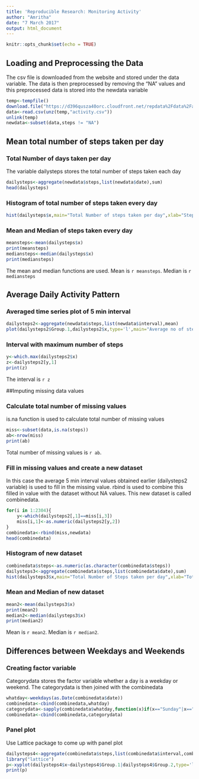 ```yaml
---
title: 'Reproducible Research: Monitoring Activity'
author: "Amritha"
date: "7 March 2017"
output: html_document
---
```


```r
knitr::opts_chunk$set(echo = TRUE)
```
## Loading and Preprocessing the Data

The csv file is downloaded from the website and stored under the data variable. The data is then preprocessed by removing the "NA" values and this preprocessed data is stored into the newdata variable

```r
temp<-tempfile()
download.file("https://d396qusza40orc.cloudfront.net/repdata%2Fdata%2Factivity.zip",temp)
data<-read.csv(unz(temp,"activity.csv"))
unlink(temp)
newdata<-subset(data,steps != "NA")
```

## Mean total number of steps taken per day 

### Total Number of days taken per day

The variable dailysteps stores the total number of steps taken each day

```r
dailysteps<-aggregate(newdata$steps,list(newdata$date),sum)
head(dailysteps)
```

### Histogram of total number of steps taken every day

```r
hist(dailysteps$x,main="Total Number of steps taken per day",xlab="Steps taken per day",ylim=c(0,30),col="blue")
```

### Mean and Median of steps taken every day

```r
meansteps<-mean(dailysteps$x)
print(meansteps)
mediansteps<-median(dailysteps$x)
print(mediansteps)
```

The mean and median functions are used. Mean is `r meansteps`. Median is `r mediansteps`

## Average Daily Activity Pattern

### Averaged time series plot of 5 min interval

```r
dailysteps2<-aggregate(newdata$steps,list(newdata$interval),mean)
plot(dailysteps2$Group.1,dailysteps2$x,type='l',main="Average no of steps taken within each interval",xlab="Interval",ylab="Total number of steps taken")
```

### Interval with maximum number of steps

```r
y<-which.max(dailysteps2$x)
z<-dailysteps2[y,1]
print(z)
```

The interval is `r z`

##Imputing missing data values

### Calculate total number of missing values

is.na function is used to calculate total number of missing values

```r
miss<-subset(data,is.na(steps))
ab<-nrow(miss)
print(ab)
```

Total number of missing values is `r ab`.

### Fill in missing values and create a new dataset

In this case the average 5 min interval values obtained earlier (dailysteps2 variable) is used to fill in the missing value. rbind is used to combine this filled in value with the dataset without NA values. This new dataset is called combinedata.

```r
for(i in 1:2304){
 	y<-which(dailysteps2[,1]==miss[i,3])
	miss[i,1]<-as.numeric(dailysteps2[y,2])
}
combinedata<-rbind(miss,newdata)
head(combinedata)
```

### Histogram of new dataset

```r
combinedata$steps<-as.numeric(as.character(combinedata$steps))
dailysteps3<-aggregate(combinedata$steps,list(combinedata$date),sum)
hist(dailysteps3$x,main="Total Number of Steps taken per day",xlab="Total number of steps",ylim=c(0,40))
```

### Mean and Median of new dataset

```r
mean2<-mean(dailysteps3$x)
print(mean2)
median2<-median(dailysteps3$x)
print(median2)
```

Mean is `r mean2`. Median is `r median2`.

## Differences between Weekdays and Weekends

### Creating factor variable

Categorydata stores the factor variable whether a day is a weekday or weekend. The categorydata is then joined with the combinedata

```r
whatday<-weekdays(as.Date(combinedata$date))
combinedata<-cbind(combinedata,whatday)
categorydata<-sapply(combinedata$whatday,function(x)if(x=="Sunday"|x=="Saturday"){categoryday<-as.factor("Weekend")}else{categoryday<-as.factor("Weekday")})
combinedata<-cbind(combinedata,categorydata)

```

### Panel plot

Use Lattice package to come up with panel plot

```r
dailysteps4<-aggregate(combinedata$steps,list(combinedata$interval,combinedata$categorydata),mean)
library("lattice")
p<-xyplot(dailysteps4$x~dailysteps4$Group.1|dailysteps4$Group.2,type='l',main="Average Number of steps taken every 5 min interval",xlab="5 min interval",ylab="Average number of steps taken")
print(p)

```
















